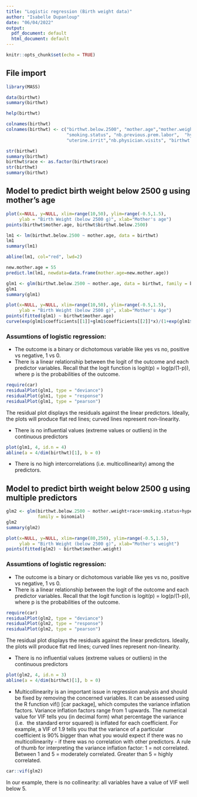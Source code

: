 ```yaml
---
title: "Logistic regression (Birth weight data)"
author: "Isabelle Dupanloup"
date: "06/04/2022"
output:
  pdf_document: default
  html_document: default
---
```


```r
knitr::opts_chunk$set(echo = TRUE)
```



## File import

```r
library(MASS)

data(birthwt)
summary(birthwt)

help(birthwt)

colnames(birthwt)
colnames(birthwt) <- c("birthwt.below.2500", "mother.age","mother.weight", "race",
                       "smoking.status", "nb.previous.prem.labor",  "hypertension", 
                       "uterine.irrit","nb.physician.visits", "birthwt.grams")

str(birthwt)
summary(birthwt)
birthwt$race <- as.factor(birthwt$race)
str(birthwt)
summary(birthwt)
```



## Model to predict birth weight below 2500 g using mother's age

```r
plot(x=NULL, y=NULL, xlim=range(10,50), ylim=range(-0.5,1.5), 
     ylab = "Birth Weight (below 2500 g)", xlab="Mother's age")
points(birthwt$mother.age, birthwt$birthwt.below.2500)

lm1 <- lm(birthwt.below.2500 ~ mother.age, data = birthwt)
lm1
summary(lm1)

abline(lm1, col="red", lwd=2)

new.mother.age = 55
predict.lm(lm1, newdata=data.frame(mother.age=new.mother.age))

glm1 <- glm(birthwt.below.2500 ~ mother.age, data = birthwt, family = binomial)
glm1
summary(glm1)

plot(x=NULL, y=NULL, xlim=range(10,50), ylim=range(-0.5,1.5), 
     ylab = "Birth Weight (below 2500 g)", xlab="Mother's Age")
points(fitted(glm1) ~ birthwt$mother.age)
curve(exp(glm1$coefficients[[1]]+glm1$coefficients[[2]]*x)/(1+exp(glm1$coefficients[[1]]+glm1$coefficients[[2]]*x)), add=TRUE)
```



### Assumtions of logistic regression:

 * The outcome is a binary or dichotomous variable like yes vs no, positive vs negative, 1 vs 0.
 * There is a linear relationship between the logit of the outcome and each predictor variables. 
   Recall that the logit function is logit(p) = log(p/(1-p)), where p is the probabilities of the outcome.

```r
require(car)
residualPlot(glm1, type = "deviance")
residualPlot(glm1, type = "response")
residualPlot(glm1, type = "pearson")
```

The residual plot displays the residuals against the linear predictors. 
Ideally, the plots will produce flat red lines; curved lines represent non-linearity. 

 * There is no influential values (extreme values or outliers) in the continuous predictors

```r
plot(glm1, 4, id.n = 4)
abline(a = 4/dim(birthwt)[1], b = 0)
```

 * There is no high intercorrelations (i.e. multicollinearity) among the predictors.



## Model to predict birth weight below 2500 g using multiple predictors

```r
glm2 <- glm(birthwt.below.2500 ~ mother.weight+race+smoking.status+hypertension+uterine.irrit, data = birthwt, 
            family = binomial)
glm2
summary(glm2)

plot(x=NULL, y=NULL, xlim=range(80,250), ylim=range(-0.5,1.5), 
     ylab = "Birth Weight (below 2500 g)", xlab="Mother's weight")
points(fitted(glm2) ~ birthwt$mother.weight)
```



### Assumtions of logistic regression:

 * The outcome is a binary or dichotomous variable like yes vs no, positive vs negative, 1 vs 0.
 * There is a linear relationship between the logit of the outcome and each predictor variables. 
   Recall that the logit function is logit(p) = log(p/(1-p)), where p is the probabilities of the outcome.

```r
require(car)
residualPlot(glm2, type = "deviance")
residualPlot(glm2, type = "response")
residualPlot(glm2, type = "pearson")
```

The residual plot displays the residuals against the linear predictors. 
Ideally, the plots will produce flat red lines; curved lines represent non-linearity. 

 * There is no influential values (extreme values or outliers) in the continuous predictors

```r
plot(glm2, 4, id.n = 3)
abline(a = 4/dim(birthwt)[1], b = 0)
```

 * Multicollinearity is an important issue in regression analysis and should be fixed by removing 
   the concerned variables. It can be assessed using the R function vif() [car package], which computes 
   the variance inflation factors.
   Variance inflation factors range from 1 upwards. 
   The numerical value for VIF tells you (in decimal form) what percentage the variance (i.e. 
   the standard error squared) is inflated for each coefficient. For example, a VIF of 1.9 tells you 
   that the variance of a particular coefficient is 90% bigger than what you would expect if there was 
   no multicollinearity - if there was no correlation with other predictors.
   A rule of thumb for interpreting the variance inflation factor:
   1 = not correlated.
   Between 1 and 5 = moderately correlated.
   Greater than 5 = highly correlated.

```r
car::vif(glm2)
```

In our example, there is no collinearity: all variables have a value of VIF well below 5.
